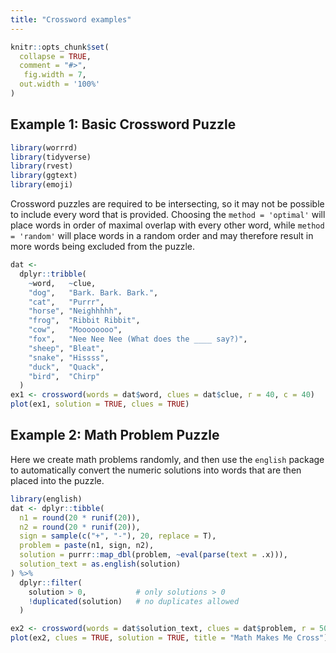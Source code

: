 ```yaml
---
title: "Crossword examples"
---
```


```r
knitr::opts_chunk$set(
  collapse = TRUE,
  comment = "#>",
   fig.width = 7, 
  out.width = '100%'
)
```


## Example 1: Basic Crossword Puzzle

```r
library(worrrd)
library(tidyverse)
library(rvest)
library(ggtext)
library(emoji)
```

Crossword puzzles are required to be intersecting, so it may not be possible to include every word that is provided.  Choosing the `method = 'optimal'` will place words in order of maximal overlap with every other word, while `method = 'random'` will place words in a random order and may therefore result in more words being excluded from the puzzle.

```r
dat <- 
  dplyr::tribble(
    ~word,   ~clue,
    "dog",   "Bark. Bark. Bark.",
    "cat",   "Purrr",
    "horse", "Neighhhhh",
    "frog",  "Ribbit Ribbit",
    "cow",   "Moooooooo",
    "fox",   "Nee Nee Nee (What does the ____ say?)",
    "sheep", "Bleat",
    "snake", "Hissss",
    "duck",  "Quack",
    "bird",  "Chirp"
  )
ex1 <- crossword(words = dat$word, clues = dat$clue, r = 40, c = 40)
plot(ex1, solution = TRUE, clues = TRUE)
```


## Example 2:  Math Problem Puzzle

Here we create math problems randomly, and then use the `english` package to 
automatically convert the numeric solutions into words that are then placed into the puzzle.

```r
library(english)
dat <- dplyr::tibble(
  n1 = round(20 * runif(20)),
  n2 = round(20 * runif(20)),
  sign = sample(c("+", "-"), 20, replace = T),
  problem = paste(n1, sign, n2),
  solution = purrr::map_dbl(problem, ~eval(parse(text = .x))),
  solution_text = as.english(solution)
) %>%
  dplyr::filter(
    solution > 0,           # only solutions > 0
    !duplicated(solution)   # no duplicates allowed
  )

ex2 <- crossword(words = dat$solution_text, clues = dat$problem, r = 50, c = 50)
plot(ex2, clues = TRUE, solution = TRUE, title = "Math Makes Me Cross")
```